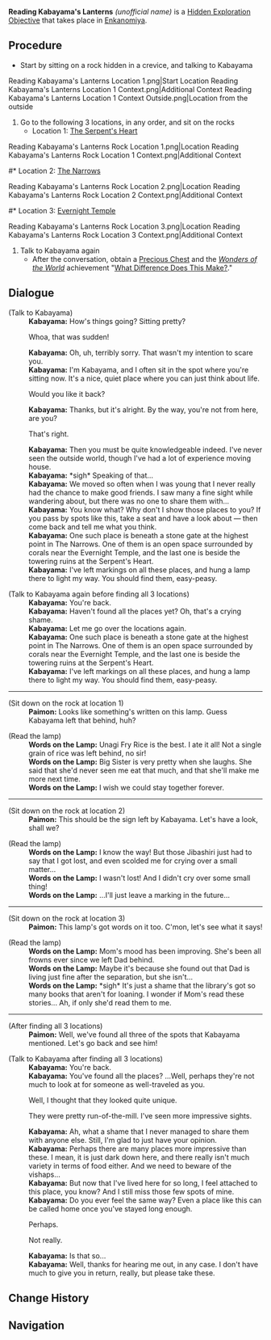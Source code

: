{{Hidden Exploration Objectives Infobox
|image      = 
|type       = Unordered
|req        = 
|unlocks    = 
|region     = Inazuma
|area       = Enkanomiya
|loc        = [[The Narrows]], [[Enkanomiya]], [[Inazuma]]
|characters = Kabayama; Paimon; Traveler
}}
'''Reading Kabayama's Lanterns''' ''(unofficial name)'' is a [[Hidden Exploration Objective]] that takes place in [[Enkanomiya]].

==Procedure==
* Start by sitting on a rock hidden in a crevice, and talking to Kabayama <gallery hideaddbutton="true" captionalign="center">
Reading Kabayama's Lanterns Location 1.png|Start Location
Reading Kabayama's Lanterns Location 1 Context.png|Additional Context
Reading Kabayama's Lanterns Location 1 Context Outside.png|Location from the outside
</gallery>

# Go to the following 3 locations, in any order, and sit on the rocks
#* Location 1: [[The Serpent's Heart]]<gallery hideaddbutton="true" captionalign="center">
Reading Kabayama's Lanterns Rock Location 1.png|Location
Reading Kabayama's Lanterns Rock Location 1 Context.png|Additional Context
</gallery>
#* Location 2: [[The Narrows]]<gallery hideaddbutton="true" captionalign="center">
Reading Kabayama's Lanterns Rock Location 2.png|Location
Reading Kabayama's Lanterns Rock Location 2 Context.png|Additional Context
</gallery>
#* Location 3: [[Evernight Temple]]<gallery hideaddbutton="true" captionalign="center">
Reading Kabayama's Lanterns Rock Location 3.png|Location
Reading Kabayama's Lanterns Rock Location 3 Context.png|Additional Context
</gallery>
# Talk to Kabayama again
#* After the conversation, obtain a [[Precious Chest]] and the ''[[Wonders of the World]]'' achievement "[[What Difference Does This Make?]]."

==Dialogue==
{{Dialogue start}}
;(Talk to Kabayama)
:'''Kabayama:''' How's things going? Sitting pretty?
:{{DIcon}} Whoa, that was sudden!
:'''Kabayama:''' Oh, uh, terribly sorry. That wasn't my intention to scare you.
:'''Kabayama:''' I'm Kabayama, and I often sit in the spot where you're sitting now. It's a nice, quiet place where you can just think about life.
:{{DIcon}} Would you like it back?
:'''Kabayama:''' Thanks, but it's alright. By the way, you're not from here, are you?
:{{DIcon}} That's right.
:'''Kabayama:''' Then you must be quite knowledgeable indeed. I've never seen the outside world, though I've had a lot of experience moving house.
:'''Kabayama:''' *sigh* Speaking of that...
:'''Kabayama:''' We moved so often when I was young that I never really had the chance to make good friends. I saw many a fine sight while wandering about, but there was no one to share them with...
:'''Kabayama:''' You know what? Why don't I show those places to you? If you pass by spots like this, take a seat and have a look about — then come back and tell me what you think.
:'''Kabayama:''' One such place is beneath a stone gate at the highest point in The Narrows. One of them is an open space surrounded by corals near the Evernight Temple, and the last one is beside the towering ruins at the Serpent's Heart.
:'''Kabayama:''' I've left markings on all these places, and hung a lamp there to light my way. You should find them, easy-peasy.

;(Talk to Kabayama again before finding all 3 locations)
:'''Kabayama:''' You're back.
:'''Kabayama:''' Haven't found all the places yet? Oh, that's a crying shame.
:'''Kabayama:''' Let me go over the locations again.
:'''Kabayama:''' One such place is beneath a stone gate at the highest point in The Narrows. One of them is an open space surrounded by corals near the Evernight Temple, and the last one is beside the towering ruins at the Serpent's Heart.
:'''Kabayama:''' I've left markings on all these places, and hung a lamp there to light my way. You should find them, easy-peasy.
----
;(Sit down on the rock at location 1)
:'''Paimon:''' Looks like something's written on this lamp. Guess Kabayama left that behind, huh?

;(Read the lamp)
:'''Words on the Lamp:''' Unagi Fry Rice is the best. I ate it all! Not a single grain of rice was left behind, no sir!
:'''Words on the Lamp:''' Big Sister is very pretty when she laughs. She said that she'd never seen me eat that much, and that she'll make me more next time.
:'''Words on the Lamp:''' I wish we could stay together forever.
----
;(Sit down on the rock at location 2)
:'''Paimon:''' This should be the sign left by Kabayama. Let's have a look, shall we?

;(Read the lamp)
:'''Words on the Lamp:''' I know the way! But those Jibashiri just had to say that I got lost, and even scolded me for crying over a small matter...
:'''Words on the Lamp:''' I wasn't lost! And I didn't cry over some small thing!
:'''Words on the Lamp:''' ...I'll just leave a marking in the future...
----
;(Sit down on the rock at location 3)
:'''Paimon:''' This lamp's got words on it too. C'mon, let's see what it says!

;(Read the lamp)
:'''Words on the Lamp:''' Mom's mood has been improving. She's been all frowns ever since we left Dad behind.
:'''Words on the Lamp:''' Maybe it's because she found out that Dad is living just fine after the separation, but she isn't...
:'''Words on the Lamp:''' *sigh* It's just a shame that the library's got so many books that aren't for loaning. I wonder if Mom's read these stories... Ah, if only she'd read them to me.
----
;(After finding all 3 locations)
:'''Paimon:''' Well, we've found all three of the spots that Kabayama mentioned. Let's go back and see him!

;(Talk to Kabayama after finding all 3 locations)
:'''Kabayama:''' You're back.
:'''Kabayama:''' You've found all the places? ...Well, perhaps they're not much to look at for someone as well-traveled as you.
:{{DIcon}} Well, I thought that they looked quite unique.
:{{DIcon}} They were pretty run-of-the-mill. I've seen more impressive sights.
:'''Kabayama:''' Ah, what a shame that I never managed to share them with anyone else. Still, I'm glad to just have your opinion.
:'''Kabayama:''' Perhaps there are many places more impressive than these. I mean, it is just dark down here, and there really isn't much variety in terms of food either. And we need to beware of the vishaps...
:'''Kabayama:''' But now that I've lived here for so long, I feel attached to this place, you know? And I still miss those few spots of mine.
:'''Kabayama:''' Do you ever feel the same way? Even a place like this can be called home once you've stayed long enough.
:{{DIcon}} Perhaps.
:{{DIcon}} Not really.
:'''Kabayama:''' Is that so...
:'''Kabayama:''' Well, thanks for hearing me out, in any case. I don't have much to give you in return, really, but please take these.
{{Dialogue end}}

==Change History==
{{Change History|2.4}}

==Navigation==
{{Hidden Exploration Objective Navbox|Unordered}}